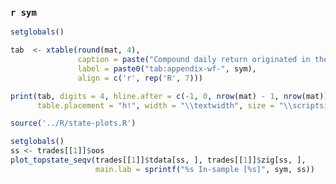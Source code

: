 ### `r sym`

```r
setglobals()

tab  <- xtable(round(mat, 4),
               caption = paste("Compound daily return originated in the HHMM trading strategy for different levels of lags. Returns from the buy and hold strategy are included as a reference. Returns expressed in percentage. Lag measured in ticks between the end of the zig-zag and the execution of the trade (zero lag suffers from look-ahead bias).", sym),
               label = paste0("tab:appendix-wf-", sym),
               align = c('r', rep('R', 7)))

print(tab, digits = 4, hline.after = c(-1, 0, nrow(mat) - 1, nrow(mat)),
      table.placement = "h!", width = "\\textwidth", size = "\\scriptsize")

```

```r


source('../R/state-plots.R')

setglobals()
ss <- trades[[1]]$oos
plot_topstate_seqv(trades[[1]]$tdata[ss, ], trades[[1]]$zig[ss, ],
                   main.lab = sprintf("%s In-sample [%s]", sym, ss))
```

\newpage
